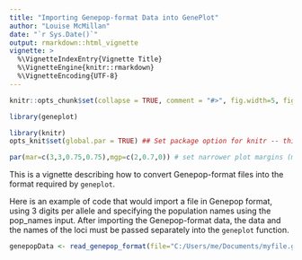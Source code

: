 ```yaml
---
title: "Importing Genepop-format Data into GenePlot"
author: "Louise McMillan"
date: "`r Sys.Date()`"
output: rmarkdown::html_vignette
vignette: >
  %\VignetteIndexEntry{Vignette Title}
  %\VignetteEngine{knitr::rmarkdown}
  %\VignetteEncoding{UTF-8}
---
```


```r
knitr::opts_chunk$set(collapse = TRUE, comment = "#>", fig.width=5, fig.height=5)

library(geneplot)
```

```r
library(knitr)
opts_knit$set(global.par = TRUE) ## Set package option for knitr -- this is NOT the same as changing the chunk options like we did above with opts_chunk$set
```

```r
par(mar=c(3,3,0.75,0.75),mgp=c(2,0.7,0)) # set narrower plot margins (must be in a separate chunk to the calls to plot, because of the way the global.par option works in knitr)
``` 

This is a vignette describing how to convert Genepop-format files into the format required by `geneplot`. 

Here is an example of code that would import a file in Genepop format, using 3 digits per allele and specifying the population names using the pop_names input. After importing the Genepop-format data, the data and the names of the loci must be passed separately into the `geneplot` function.

```r
genepopData <- read_genepop_format(file="C:/Users/me/Documents/myfile.gen", digits_per_allele=3, pop_names=c("PopA","PopB","PopC"))
```
